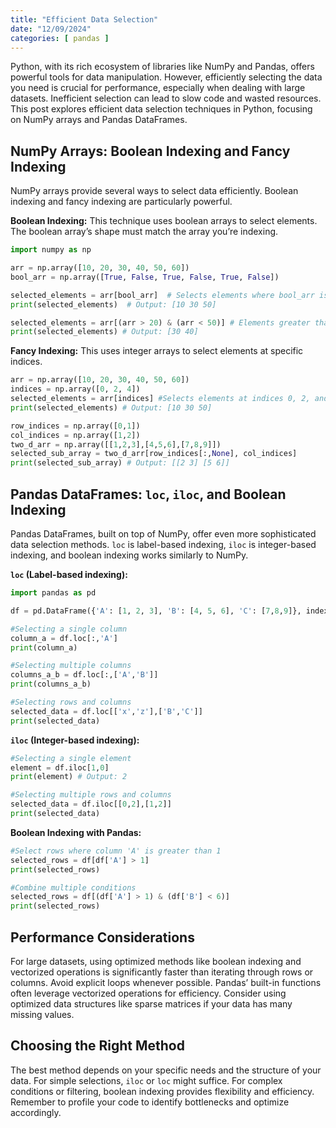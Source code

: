 ```yaml
---
title: "Efficient Data Selection"
date: "12/09/2024"
categories: [ pandas ]
---
```



Python, with its rich ecosystem of libraries like NumPy and Pandas, offers powerful tools for data manipulation.  However, efficiently selecting the data you need is crucial for performance, especially when dealing with large datasets.  Inefficient selection can lead to slow code and wasted resources. This post explores efficient data selection techniques in Python, focusing on NumPy arrays and Pandas DataFrames.

## NumPy Arrays: Boolean Indexing and Fancy Indexing

NumPy arrays provide several ways to select data efficiently. Boolean indexing and fancy indexing are particularly powerful.

**Boolean Indexing:** This technique uses boolean arrays to select elements.  The boolean array's shape must match the array you're indexing.

```python
import numpy as np

arr = np.array([10, 20, 30, 40, 50, 60])
bool_arr = np.array([True, False, True, False, True, False])

selected_elements = arr[bool_arr]  # Selects elements where bool_arr is True
print(selected_elements)  # Output: [10 30 50]

selected_elements = arr[(arr > 20) & (arr < 50)] # Elements greater than 20 and less than 50
print(selected_elements) # Output: [30 40]
```

**Fancy Indexing:** This uses integer arrays to select elements at specific indices.

```python
arr = np.array([10, 20, 30, 40, 50, 60])
indices = np.array([0, 2, 4])
selected_elements = arr[indices] #Selects elements at indices 0, 2, and 4
print(selected_elements) # Output: [10 30 50]

row_indices = np.array([0,1])
col_indices = np.array([1,2])
two_d_arr = np.array([[1,2,3],[4,5,6],[7,8,9]])
selected_sub_array = two_d_arr[row_indices[:,None], col_indices]
print(selected_sub_array) # Output: [[2 3] [5 6]]

```


## Pandas DataFrames:  `loc`, `iloc`, and Boolean Indexing

Pandas DataFrames, built on top of NumPy, offer even more sophisticated data selection methods.  `loc` is label-based indexing, `iloc` is integer-based indexing, and boolean indexing works similarly to NumPy.

**`loc` (Label-based indexing):**

```python
import pandas as pd

df = pd.DataFrame({'A': [1, 2, 3], 'B': [4, 5, 6], 'C': [7,8,9]}, index=['x','y','z'])

#Selecting a single column
column_a = df.loc[:,'A']
print(column_a)

#Selecting multiple columns
columns_a_b = df.loc[:,['A','B']]
print(columns_a_b)

#Selecting rows and columns
selected_data = df.loc[['x','z'],['B','C']]
print(selected_data)

```

**`iloc` (Integer-based indexing):**

```python
#Selecting a single element
element = df.iloc[1,0]
print(element) # Output: 2

#Selecting multiple rows and columns
selected_data = df.iloc[[0,2],[1,2]]
print(selected_data)
```

**Boolean Indexing with Pandas:**

```python
#Select rows where column 'A' is greater than 1
selected_rows = df[df['A'] > 1]
print(selected_rows)

#Combine multiple conditions
selected_rows = df[(df['A'] > 1) & (df['B'] < 6)]
print(selected_rows)
```

##  Performance Considerations

For large datasets, using optimized methods like boolean indexing and vectorized operations is significantly faster than iterating through rows or columns.  Avoid explicit loops whenever possible.  Pandas' built-in functions often leverage vectorized operations for efficiency.  Consider using optimized data structures like sparse matrices if your data has many missing values.


##  Choosing the Right Method

The best method depends on your specific needs and the structure of your data.  For simple selections, `iloc` or `loc` might suffice.  For complex conditions or filtering, boolean indexing provides flexibility and efficiency. Remember to profile your code to identify bottlenecks and optimize accordingly.

